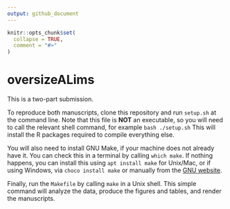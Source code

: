 ```yaml
---
output: github_document
---
```


<!-- README.md is generated from README.Rmd. Please edit that file -->

```r
knitr::opts_chunk$set(
  collapse = TRUE,
  comment = "#>"
)
```

# oversizeALims

This is a two-part submission. 

To reproduce both manuscripts, clone this repository and run `setup.sh` at the command line.
Note that this file is **NOT** an executable, so you will need to call the relevant shell command, for example
`bash ./setup.sh`
This will install the R packages required to compile everything else. 


You will also need to install GNU Make, if your machine does not already have it. 
You can check this in a terminal by calling `which make`. 
If nothing happens, you can install this using `apt install make` for Unix/Mac, or if using Windows, via `choco install make` or manually from the [GNU website](https://www.gnu.org/software/make/).


Finally, run the `Makefile` by calling `make` in a Unix shell. 
This simple command will analyze the data, produce the figures and tables, and render the manuscripts. 





